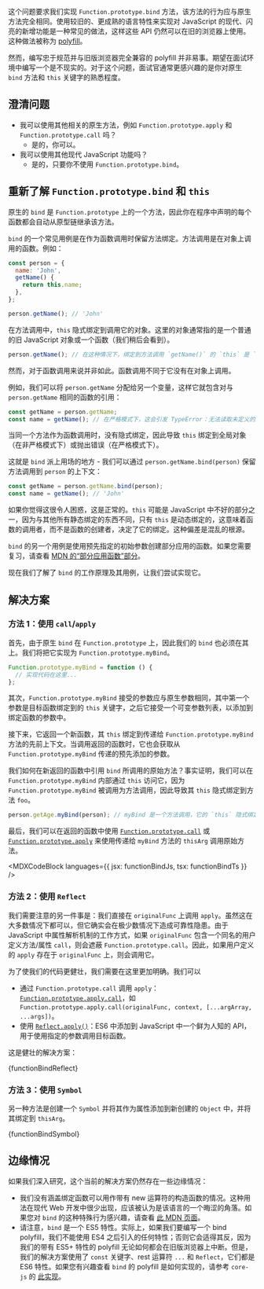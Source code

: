 

这个问题要求我们实现 `Function.prototype.bind` 方法，该方法的行为应与原生方法完全相同。使用较旧的、更成熟的语言特性来实现对 JavaScript 的现代、闪亮的新增功能是一种常见的做法，这样这些 API 仍然可以在旧的浏览器上使用。这种做法被称为 [polyfill](https://developer.mozilla.org/en-US/docs/Glossary/Polyfill)。

然而，编写忠于规范并与旧版浏览器完全兼容的 polyfill 并非易事。期望在面试环境中编写一个是不现实的。对于这个问题，面试官通常更感兴趣的是你对原生 `bind` 方法和 `this` 关键字的熟悉程度。

## 澄清问题

* 我可以使用其他相关的原生方法，例如 `Function.prototype.apply` 和 `Function.prototype.call` 吗？
  * 是的，你可以。
* 我可以使用其他现代 JavaScript 功能吗？
  * 是的，只要你不使用 `Function.prototype.bind`。

## 重新了解 `Function.prototype.bind` 和 `this`

原生的 `bind` 是 `Function.prototype` 上的一个方法，因此你在程序中声明的每个函数都会自动从原型链继承该方法。

 `bind` 的一个常见用例是在作为函数调用时保留方法绑定。方法调用是在对象上调用的函数。例如：

```jsx
const person = {
  name: 'John',
  getName() {
    return this.name;
  },
};

person.getName(); // 'John'
```

在方法调用中，`this` 隐式绑定到调用它的对象。这里的对象通常指的是一个普通的旧 JavaScript 对象或一个函数（我们稍后会看到）。

```jsx
person.getName(); // 在这种情况下，绑定到方法调用 `getName()` 的 `this` 是 `person`。
```

然而，对于函数调用来说并非如此。函数调用不同于它没有在对象上调用。

例如，我们可以将 `person.getName` 分配给另一个变量，这样它就包含对与 `person.getName` 相同的函数的引用：

```jsx
const getName = person.getName;
const name = getName(); // 在严格模式下，这会引发 TypeError：无法读取未定义的属性（读取 'name'）
```

当同一个方法作为函数调用时，没有隐式绑定，因此导致 `this` 绑定到全局对象（在非严格模式下）或抛出错误（在严格模式下）。

这就是 `bind` 派上用场的地方 - 我们可以通过 `person.getName.bind(person)` 保留方法调用到 `person` 的上下文：

```jsx
const getName = person.getName.bind(person);
const name = getName(); // 'John'
```

如果你觉得这很令人困惑，这是正常的。`this` 可能是 JavaScript 中不好的部分之一，因为与其他所有静态绑定的东西不同，只有 `this` 是动态绑定的，这意味着函数的调用者，而不是函数的创建者，决定了它的绑定。这种偏差是混乱的根源。

`bind` 的另一个用例是使用预先指定的初始参数创建部分应用的函数。如果您需要复习，请查看 [MDN 的“部分应用函数”部分](https://developer.mozilla.org/en-US/docs/Web/JavaScript/Reference/Global_Objects/Function/bind#partially_applied_functions)。

现在我们了解了 `bind` 的工作原理及其用例，让我们尝试实现它。

## 解决方案

### 方法 1：使用 `call`/`apply`

首先，由于原生 `bind` 在 `Function.prototype` 上，因此我们的 `bind` 也必须在其上。我们将把它实现为 `Function.prototype.myBind`。

```jsx
Function.prototype.myBind = function () {
  // 实现代码在这里...
};
```

其次，`Function.prototype.myBind` 接受的参数应与原生参数相同，其中第一个参数是目标函数绑定到的 `this` 关键字，之后它接受一个可变参数列表，以添加到绑定函数的参数中。

接下来，它返回一个新函数，其 `this` 绑定到传递给 `Function.prototype.myBind` 方法的先前上下文。当调用返回的函数时，它也会获取从 `Function.prototype.myBind` 传递的预先添加的参数。

我们如何在新返回的函数中引用 `bind` 所调用的原始方法？事实证明，我们可以在 `Function.prototype.myBind` 内部通过 `this` 访问它，因为 `Function.prototype.myBind` 被调用为方法调用，因此导致其 `this` 隐式绑定到方法 `foo`。

```jsx
person.getAge.myBind(person); // myBind 是一个方法调用，它的 `this` 隐式绑定到方法 `getAge`
```

最后，我们可以在返回的函数中使用 [`Function.prototype.call`](https://developer.mozilla.org/en-US/docs/Web/JavaScript/Reference/Global_Objects/Function/call) 或 [`Function.prototype.apply`](https://developer.mozilla.org/en-US/docs/Web/JavaScript/Reference/Global_Objects/Function/apply) 来使用传递给 `myBind` 方法的 `thisArg` 调用原始方法。

<MDXCodeBlock languages={{ jsx: functionBindJs, tsx: functionBindTs }} />

### 方法 2：使用 `Reflect`

我们需要注意的另一件事是：我们直接在 `originalFunc` 上调用 `apply`。虽然这在大多数情况下都可以，但它确实会在极少数情况下造成可靠性隐患。由于 JavaScript 中属性解析机制的工作方式，如果 `originalFunc` 包含一个同名的用户定义方法/属性 `call`，则会遮蔽 `Function.prototype.call`。因此，如果用户定义的 `apply` 存在于 `originalFunc` 上，则会调用它。

为了使我们的代码更健壮，我们需要在这里更加明确。我们可以

* 通过 `Function.prototype.call` 调用 `apply`：[`Function.prototype.apply.call`](https://developer.mozilla.org/en-US/docs/Web/JavaScript/Reference/Global_Objects/Function/apply)，如 `Function.prototype.apply.call(originalFunc, context, [...argArray, ...args])`。
* 使用 [`Reflect.apply()`](https://developer.mozilla.org/en-US/docs/Web/JavaScript/Reference/Global_Objects/Reflect/apply#description)：ES6 中添加到 JavaScript 中一个鲜为人知的 API，用于使用指定的参数调用目标函数。

这是健壮的解决方案：

<MDXCodeBlock>
  {functionBindReflect}
</MDXCodeBlock>

### 方法 3：使用 `Symbol`

另一种方法是创建一个 `Symbol` 并将其作为属性添加到新创建的 `Object` 中，并将其绑定到 `thisArg`。

<MDXCodeBlock>
  {functionBindSymbol}
</MDXCodeBlock>

## 边缘情况

如果我们深入研究，这个当前的解决方案仍然存在一些边缘情况：

* 我们没有涵盖绑定函数可以用作带有 new 运算符的构造函数的情况。这种用法在现代 Web 开发中很少出现，应该被认为是该语言的一个晦涩的角落。如果您对 `bind` 的这种特殊行为感兴趣，请查看 [此 MDN 页面](https://developer.mozilla.org/en-US/docs/Web/JavaScript/Reference/Global_Objects/Function/bind#bound_functions_used_as_constructors)。
* 请注意，`bind` 是一个 ES5 特性。实际上，如果我们要编写一个 bind polyfill，我们不能使用 ES4 之后引入的任何特性；否则它会适得其反，因为我们的带有 ES5+ 特性的 polyfill 无论如何都会在旧版浏览器上中断。但是，我们的解决方案使用了 `const` 关键字、rest 运算符 `...` 和 `Reflect`，它们都是 ES6 特性。如果您有兴趣查看 `bind` 的 polyfill 是如何实现的，请参考 `core-js` 的 [此实现](https://github.com/zloirock/core-js/blob/master/packages/core-js/internals/function-bind.js)。
